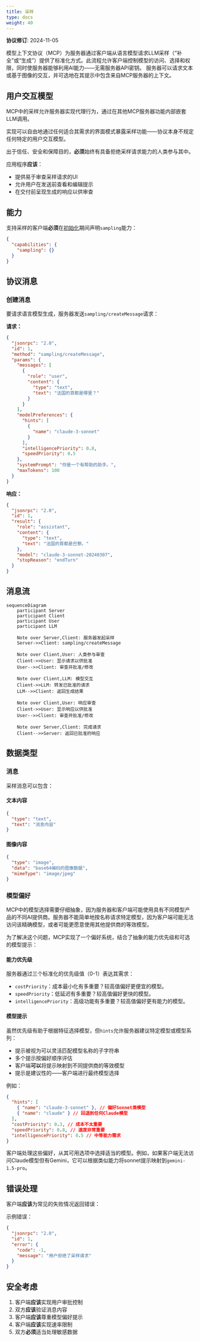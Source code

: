 ```yaml
---
title: 采样
type: docs
weight: 40
---
```


<Info>**协议修订**: 2024-11-05</Info>

模型上下文协议（MCP）为服务器通过客户端从语言模型请求LLM采样（“补全”或“生成”）提供了标准化方式。此流程允许客户端控制模型的访问、选择和权限，同时使服务器能够利用AI能力——无需服务器API密钥。
服务器可以请求文本或基于图像的交互，并可选地在其提示中包含来自MCP服务器的上下文。

## 用户交互模型

MCP中的采样允许服务器实现代理行为，通过在其他MCP服务器功能内部嵌套LLM调用。

实现可以自由地通过任何适合其需求的界面模式暴露采样功能——协议本身不规定任何特定的用户交互模型。

<Warning>

出于信任、安全和保障目的，**必须**始终有具备拒绝采样请求能力的人类参与其中。

应用程序**应该**：

- 提供易于审查采样请求的UI
- 允许用户在发送前查看和编辑提示
- 在交付前呈现生成的响应以供审查

</Warning>

## 能力

支持采样的客户端**必须**在[初始化](/specification/2024-11-05/basic/lifecycle#initialization)期间声明`sampling`能力：

```json
{
  "capabilities": {
    "sampling": {}
  }
}
```

## 协议消息

### 创建消息

要请求语言模型生成，服务器发送`sampling/createMessage`请求：

**请求：**

```json
{
  "jsonrpc": "2.0",
  "id": 1,
  "method": "sampling/createMessage",
  "params": {
    "messages": [
      {
        "role": "user",
        "content": {
          "type": "text",
          "text": "法国的首都是哪里？"
        }
      }
    ],
    "modelPreferences": {
      "hints": [
        {
          "name": "claude-3-sonnet"
        }
      ],
      "intelligencePriority": 0.8,
      "speedPriority": 0.5
    },
    "systemPrompt": "你是一个有帮助的助手。",
    "maxTokens": 100
  }
}
```

**响应：**

```json
{
  "jsonrpc": "2.0",
  "id": 1,
  "result": {
    "role": "assistant",
    "content": {
      "type": "text",
      "text": "法国的首都是巴黎。"
    },
    "model": "claude-3-sonnet-20240307",
    "stopReason": "endTurn"
  }
}
```

## 消息流

```mermaid
sequenceDiagram
    participant Server
    participant Client
    participant User
    participant LLM

    Note over Server,Client: 服务器发起采样
    Server->>Client: sampling/createMessage

    Note over Client,User: 人类参与审查
    Client->>User: 显示请求以供批准
    User-->>Client: 审查并批准/修改

    Note over Client,LLM: 模型交互
    Client->>LLM: 转发已批准的请求
    LLM-->>Client: 返回生成结果

    Note over Client,User: 响应审查
    Client->>User: 显示响应以供批准
    User-->>Client: 审查并批准/修改

    Note over Server,Client: 完成请求
    Client-->>Server: 返回已批准的响应
```

## 数据类型

### 消息

采样消息可以包含：

#### 文本内容

```json
{
  "type": "text",
  "text": "消息内容"
}
```

#### 图像内容

```json
{
  "type": "image",
  "data": "base64编码的图像数据",
  "mimeType": "image/jpeg"
}
```

### 模型偏好

MCP中的模型选择需要仔细抽象，因为服务器和客户端可能使用具有不同模型产品的不同AI提供商。服务器不能简单地按名称请求特定模型，因为客户端可能无法访问该精确模型，或者可能更愿意使用其他提供商的等效模型。

为了解决这个问题，MCP实现了一个偏好系统，结合了抽象的能力优先级和可选的模型提示：

#### 能力优先级

服务器通过三个标准化的优先级值（0-1）表达其需求：

- `costPriority`：成本最小化有多重要？较高值偏好更便宜的模型。
- `speedPriority`：低延迟有多重要？较高值偏好更快的模型。
- `intelligencePriority`：高级功能有多重要？较高值偏好更有能力的模型。

#### 模型提示

虽然优先级有助于根据特征选择模型，但`hints`允许服务器建议特定模型或模型系列：

- 提示被视为可以灵活匹配模型名称的子字符串
- 多个提示按偏好顺序评估
- 客户端**可以**将提示映射到不同提供商的等效模型
- 提示是建议性的——客户端进行最终模型选择

例如：

```json
{
  "hints": [
    { "name": "claude-3-sonnet" }, // 偏好Sonnet类模型
    { "name": "claude" } // 回退到任何Claude模型
  ],
  "costPriority": 0.3, // 成本不太重要
  "speedPriority": 0.8, // 速度非常重要
  "intelligencePriority": 0.5 // 中等能力需求
}
```

客户端处理这些偏好，从其可用选项中选择适当的模型。例如，如果客户端无法访问Claude模型但有Gemini，它可以根据类似能力将sonnet提示映射到`gemini-1.5-pro`。

## 错误处理

客户端**应该**为常见的失败情况返回错误：

示例错误：

```json
{
  "jsonrpc": "2.0",
  "id": 1,
  "error": {
    "code": -1,
    "message": "用户拒绝了采样请求"
  }
}
```

## 安全考虑

1. 客户端**应该**实现用户审批控制
2. 双方**应该**验证消息内容
3. 客户端**应该**尊重模型偏好提示
4. 客户端**应该**实现速率限制
5. 双方**必须**适当处理敏感数据
